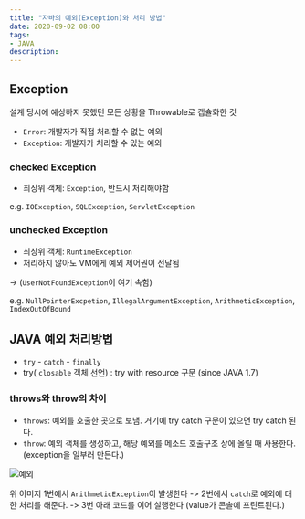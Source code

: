 ```yaml
---
title: "자바의 예외(Exception)와 처리 방법"
date: 2020-09-02 08:00
tags:
- JAVA
description:
---
```


## Exception

설계 당시에 예상하지 못했던 모든 상황을 Throwable로 캡슐화한 것

- `Error`: 개발자가 직접 처리할 수 없는 예외
- `Exception`: 개발자가 처리할 수 있는 예외

### checked Exception

- 최상위 객체: `Exception`, 반드시 처리해야함

e.g. `IOException`, `SQLException`, `ServletException`

### unchecked Exception

- 최상위 객체: `RuntimeException`
- 처리하지 않아도 VM에게 예외 제어권이 전달됨

-> (`UserNotFoundException`이 여기 속함)  

e.g. `NullPointerExcpetion`, `IllegalArgumentException`, `ArithmeticException`, `IndexOutOfBound`

## JAVA 예외 처리방법

- `try` - `catch` - `finally`
- try( `closable` 객체 선언) : try with resource 구문 (since JAVA 1.7)

### throws와 throw의 차이

- `throws`: 예외를 호출한 곳으로 보냄. 거기에 try catch 구문이 있으면 try catch 된다.
- `throw`: 예외 객체를 생성하고, 해당 예외를 메소드 호출구조 상에 올릴 때 사용한다. (exception을 일부러 만든다.)
  
![예외](https://img1.daumcdn.net/thumb/R1280x0/?scode=mtistory2&fname=https%3A%2F%2Fblog.kakaocdn.net%2Fdn%2FKDZWN%2FbtqHT0Rh34b%2FfFzTP3wlubaRfBwUqkoL7K%2Fimg.png)

위 이미지 1번에서 `ArithmeticException`이 발생한다 -> 
2번에서 `catch`로 예외에 대한 처리를 해준다. -> 
3번 아래 코드를 이어 실행한다 (value가 콘솔에 프린트된다.)
